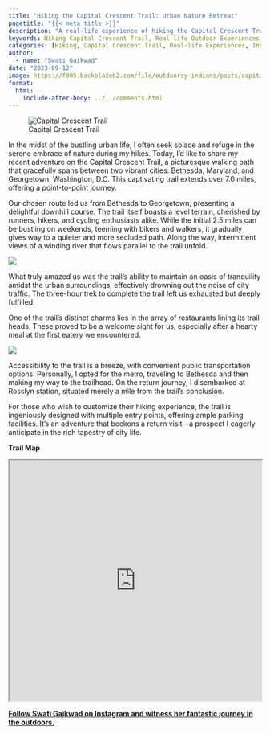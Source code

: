 ```yaml
---
title: "Hiking the Capital Crescent Trail: Urban Nature Retreat"
pagetitle: "{{< meta title >}}"
description: "A real-life experience of hiking the Capital Crescent Trail."
keywords: Hiking Capital Crescent Trail, Real-life Outdoor Experiences, Outdoorsy Inspirational Stories
categories: [Hiking, Capital Crescent Trail, Real-life Experiences, Inspirational Stories]
author: 
  - name: "Swati Gaikwad"
date: "2023-09-12"
image: https://f005.backblazeb2.com/file/outdoorsy-indians/posts/capital-crescent-trail.jpeg
format:
  html:
    include-after-body: ../../comments.html
---
```

![Capital Crescent Trail](https://f005.backblazeb2.com/file/outdoorsy-indians/posts/capital-crescent-trail.jpeg){fig-alt="A portion of the Capital Crescent Trail along the water body" .preview-image}

In the midst of the bustling urban life, I often seek solace and refuge in the serene embrace of nature during my hikes. Today, I'd like to share my recent adventure on the Capital Crescent Trail, a picturesque walking path that gracefully spans between two vibrant cities: Bethesda, Maryland, and Georgetown, Washington, D.C. This captivating trail extends over 7.0 miles, offering a point-to-point journey.

Our chosen route led us from Bethesda to Georgetown, presenting a delightful downhill course. The trail itself boasts a level terrain, cherished by runners, hikers, and cycling enthusiasts alike. While the initial 2.5 miles can be bustling on weekends, teeming with bikers and walkers, it gradually gives way to a quieter and more secluded path. Along the way, intermittent views of a winding river that flows parallel to the trail unfold.

![](https://i.imgur.com/8xZqmtL.jpeg){fig-alt="Another portion of the Capital Crescent Trail"}

What truly amazed us was the trail's ability to maintain an oasis of tranquility amidst the urban surroundings, effectively drowning out the noise of city traffic. The three-hour trek to complete the trail left us exhausted but deeply fulfilled.

One of the trail's distinct charms lies in the array of restaurants lining its trail heads. These proved to be a welcome sight for us, especially after a hearty meal at the first eatery we encountered.

![](https://i.imgur.com/NPPZLmC.jpeg){fig-alt="An overlook point on the Capital Crescent Trail."}

Accessibility to the trail is a breeze, with convenient public transportation options. Personally, I opted for the metro, traveling to Bethesda and then making my way to the trailhead. On the return journey, I disembarked at Rosslyn station, situated merely a mile from the trail's conclusion.

For those who wish to customize their hiking experience, the trail is ingeniously designed with multiple entry points, offering ample parking facilities. It's an adventure that beckons a return visit—a prospect I eagerly anticipate in the rich tapestry of city life.

**Trail Map**

<iframe src="https://www.google.com/maps/d/embed?mid=16MDKEsZSFnV1fdp3PPyEG7saVgggZkwG&ehbc=2E312F" width="100%" height="480"></iframe>


**[Follow Swati Gaikwad on Instagram and witness her fantastic journey in the outdoors.](https://instagram.com/curios_wanderer?utm_source=qr&igshid=MzNlNGNkZWQ4Mg==)**